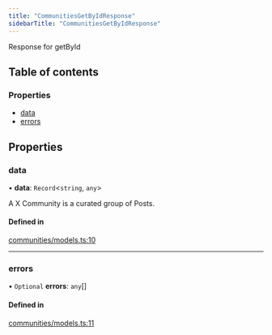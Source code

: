 ```yaml
---
title: "CommunitiesGetByIdResponse"
sidebarTitle: "CommunitiesGetByIdResponse"
---
```


Response for getById

## Table of contents

### Properties

- [data](/xdks/typescript/reference/interfaces/CommunitiesGetByIdResponse#data)
- [errors](/xdks/typescript/reference/interfaces/CommunitiesGetByIdResponse#errors)

## Properties

### data

• **data**: `Record`\<`string`, `any`\>

A X Community is a curated group of Posts.

#### Defined in

[communities/models.ts:10](https://github.com/xdevplatform/xdk/blob/298ca9350d035e40e7c8ee0753c50052819a41e2/xdk/typescript/src/communities/models.ts#L10)

___

### errors

• `Optional` **errors**: `any`[]

#### Defined in

[communities/models.ts:11](https://github.com/xdevplatform/xdk/blob/298ca9350d035e40e7c8ee0753c50052819a41e2/xdk/typescript/src/communities/models.ts#L11)
